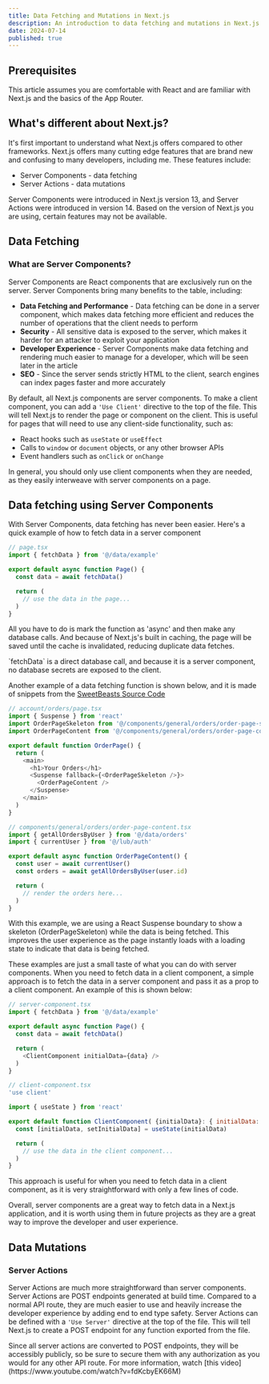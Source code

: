 ```yaml
---
title: Data Fetching and Mutations in Next.js
description: An introduction to data fetching and mutations in Next.js
date: 2024-07-14
published: true
---
```


## Prerequisites

This article assumes you are comfortable with React and are familiar with Next.js and the basics of the App Router.

## What's different about Next.js?

It's first important to understand what Next.js offers compared to other frameworks. Next.js offers
many cutting edge features that are brand new and confusing to many developers, including me. These features include:

- Server Components - data fetching
- Server Actions - data mutations

<Callout type="warning">
  Server Components were introduced in Next.js version 13, and Server Actions
  were introduced in version 14. Based on the version of Next.js you are using,
  certain features may not be available.
</Callout>

## Data Fetching

### What are Server Components?

Server Components are React components that are exclusively run on the server. Server Components
bring many benefits to the table, including:

- **Data Fetching and Performance** - Data fetching can be done in a server component, which makes data fetching more efficient and reduces the number of operations that the client needs to perform
- **Security** - All sensitive data is exposed to the server, which makes it harder for an attacker to exploit your application
- **Developer Experience** - Server Components make data fetching and rendering much easier to manage for a developer, which will be seen later in the article
- **SEO** - Since the server sends strictly HTML to the client, search engines can index pages faster and more accurately

By default, all Next.js components are server components. To make a client component, you can add a
`'Use Client'` directive to the top of the file. This will tell Next.js to render the page or component
on the client. This is useful for pages that will need to use any client-side functionality, such as:

- React hooks such as `useState` or `useEffect`
- Calls to `window` or `document` objects, or any other browser APIs
- Event handlers such as `onClick` or `onChange`

In general, you should only use client components when they are needed, as they easily interweave with server components on a page.

## Data fetching using Server Components

With Server Components, data fetching has never been easier. Here's a quick example of how to fetch data in a server component

```js showLineNumbers /async/ {5}
// page.tsx
import { fetchData } from '@/data/example'

export default async function Page() {
  const data = await fetchData()

  return (
    // use the data in the page...
  )
}
```

All you have to do is mark the function as 'async' and then make any database calls.
And because of Next.js's built in caching, the page will be saved until the cache is invalidated,
reducing duplicate data fetches.

<Callout>
  `fetchData` is a direct database call, and because it is a server component,
  no database secrets are exposed to the client.
</Callout>

Another example of a data fetching function is shown below, and it is made of snippets from the [SweetBeasts Source Code](https://github.com/AgrawalVi/sweetbeasts)

```js showLineNumbers \async\ \Suspense\ {10-12}
// account/orders/page.tsx
import { Suspense } from 'react'
import OrderPageSkeleton from '@/components/general/orders/order-page-skeleton'
import OrderPageContent from '@/components/general/orders/order-page-content'

export default function OrderPage() {
  return (
    <main>
      <h1>Your Orders</h1>
      <Suspense fallback={<OrderPageSkeleton />}>
        <OrderPageContent />
      </Suspense>
    </main>
  )
}

// components/general/orders/order-page-content.tsx
import { getAllOrdersByUser } from '@/data/orders'
import { currentUser } from '@/lub/auth'

export default async function OrderPageContent() {
  const user = await currentUser()
  const orders = await getAllOrdersByUser(user.id)

  return (
    // render the orders here...
  )
}
```

With this example, we are using a React Suspense boundary to show a skeleton (OrderPageSkeleton) while the data is being
fetched. This improves the user experience as the page instantly loads with a loading state to indicate that data is being fetched.

These examples are just a small taste of what you can do with server components. When you need to fetch data in a client component,
a simple approach is to fetch the data in a server component and pass it as a prop to a client component. An example of this is shown below:

```js showLineNumbers {8}
// server-component.tsx
import { fetchData } from '@/data/example'

export default async function Page() {
  const data = await fetchData()

  return (
    <ClientComponent initialData={data} />
  )
}

// client-component.tsx
'use client'

import { useState } from 'react'

export default function ClientComponent( {initialData}: { initialData: any }) {
  const [initialData, setInitialData] = useState(initialData)

  return (
    // use the data in the client component...
  )
}
```

This approach is useful for when you need to fetch data in a client component, as it is very
straightforward with only a few lines of code.

Overall, server components are a great way to fetch data in a Next.js application, and it is worth using them
in future projects as they are a great way to improve the developer and user experience.

## Data Mutations

### Server Actions

Server Actions are much more straightforward than server components. Server Actions are POST endpoints
generated at build time. Compared to a normal API route, they are much easier to use and heavily
increase the developer experience by adding end to end type safety. Server Actions can be defined with
a `'Use Server'` directive at the top of the file. This will tell
Next.js to create a POST endpoint for any function exported from the file.

<Callout type="danger">
  Since all server actions are converted to POST endpoints, they will be
  accessibly publicly, so be sure to secure them with any authorization as you
  would for any other API route. For more information, watch [this
  video](https://www.youtube.com/watch?v=fdKcbyEK66M)
</Callout>
